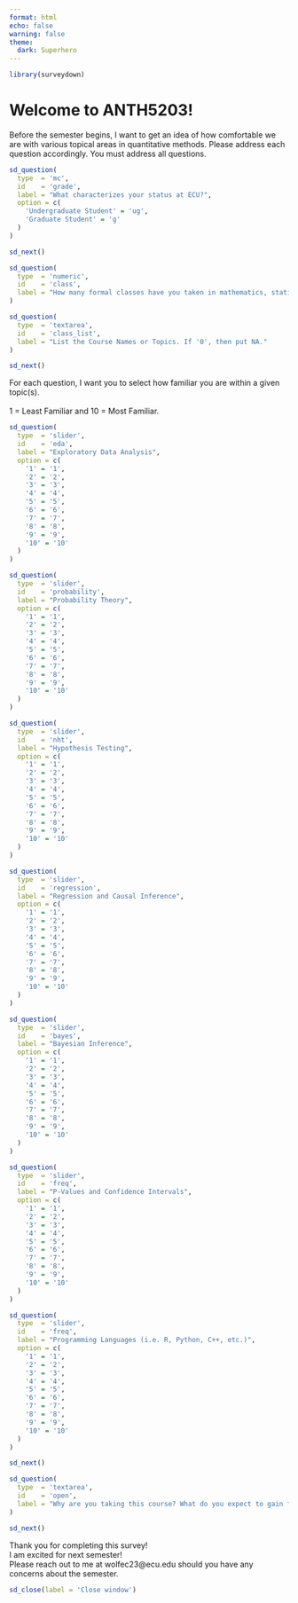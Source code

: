 ```yaml
---
format: html
echo: false
warning: false
theme:
  dark: Superhero
---
```


```r
library(surveydown)
```

::: {#page1 .sd-page}

# Welcome to ANTH5203!

Before the semester begins, I want to get an idea of how comfortable we are with various topical areas in quantitative methods. Please address each question accordingly. You must address all questions. 

```r
sd_question(
  type  = 'mc',
  id    = 'grade',
  label = "What characterizes your status at ECU?",
  option = c(
    'Undergraduate Student' = 'ug',
    'Graduate Student' = 'g'
  )
)
```

```r
sd_next()
```

:::

::: {#page2 .sd-page}
```r
sd_question(
  type  = 'numeric',
  id    = 'class',
  label = "How many formal classes have you taken in mathematics, statistics, quantitative reasoning, data science, computer science, or related fields? Think back to high school, undergraduate, and/or your graduate coursework."
)
```

```r
sd_question(
  type  = 'textarea',
  id    = 'class_list',
  label = "List the Course Names or Topics. If '0', then put NA."
)
```

```r
sd_next()
```
:::

::: {#page3 .sd-page}
For each question, I want you to select how familiar you are within a given topic(s).\
\
1 = Least Familiar and 10 = Most Familiar.

```r
sd_question(
  type  = 'slider',
  id    = 'eda',
  label = "Exploratory Data Analysis",
  option = c(
    '1' = '1',
    '2' = '2',
    '3' = '3',
    '4' = '4',
    '5' = '5',
    '6' = '6',
    '7' = '7',
    '8' = '8',
    '9' = '9',
    '10' = '10'
  )
)
```

```r
sd_question(
  type  = 'slider',
  id    = 'probability',
  label = "Probability Theory",
  option = c(
    '1' = '1',
    '2' = '2',
    '3' = '3',
    '4' = '4',
    '5' = '5',
    '6' = '6',
    '7' = '7',
    '8' = '8',
    '9' = '9',
    '10' = '10'
  )
)
```

```r
sd_question(
  type  = 'slider',
  id    = 'nht',
  label = "Hypothesis Testing",
  option = c(
    '1' = '1',
    '2' = '2',
    '3' = '3',
    '4' = '4',
    '5' = '5',
    '6' = '6',
    '7' = '7',
    '8' = '8',
    '9' = '9',
    '10' = '10'
  )
)
```

```r
sd_question(
  type  = 'slider',
  id    = 'regression',
  label = "Regression and Causal Inference",
  option = c(
    '1' = '1',
    '2' = '2',
    '3' = '3',
    '4' = '4',
    '5' = '5',
    '6' = '6',
    '7' = '7',
    '8' = '8',
    '9' = '9',
    '10' = '10'
  )
)
```

```r
sd_question(
  type  = 'slider',
  id    = 'bayes',
  label = "Bayesian Inference",
  option = c(
    '1' = '1',
    '2' = '2',
    '3' = '3',
    '4' = '4',
    '5' = '5',
    '6' = '6',
    '7' = '7',
    '8' = '8',
    '9' = '9',
    '10' = '10'
  )
)
```

```r
sd_question(
  type  = 'slider',
  id    = 'freq',
  label = "P-Values and Confidence Intervals",
  option = c(
    '1' = '1',
    '2' = '2',
    '3' = '3',
    '4' = '4',
    '5' = '5',
    '6' = '6',
    '7' = '7',
    '8' = '8',
    '9' = '9',
    '10' = '10'
  )
)
```

```r
sd_question(
  type  = 'slider',
  id    = 'freq',
  label = "Programming Languages (i.e. R, Python, C++, etc.)",
  option = c(
    '1' = '1',
    '2' = '2',
    '3' = '3',
    '4' = '4',
    '5' = '5',
    '6' = '6',
    '7' = '7',
    '8' = '8',
    '9' = '9',
    '10' = '10'
  )
)
```

```r
sd_next()
```
:::

:::{#page4 .sd-page}
```r
sd_question(
  type  = 'textarea',
  id    = 'open',
  label = "Why are you taking this course? What do you expect to gain from this course? How can I best help you and your future research?"
)
```

```r
sd_next()
```

:::

::: {#end .sd-page}
Thank you for completing this survey!\
I am excited for next semester!\
Please reach out to me at wolfec23@ecu.edu should you have any concerns about the semester. 

```r
sd_close(label = 'Close window')
```
:::
